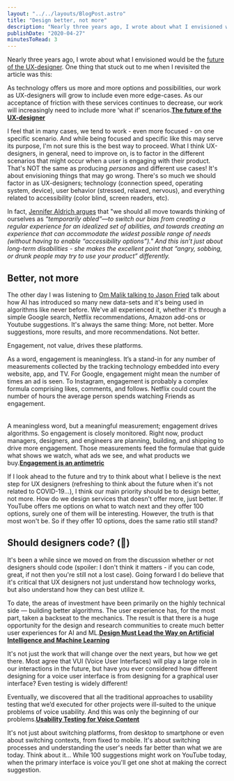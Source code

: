 ```yaml
---
layout: "../../layouts/BlogPost.astro"
title: "Design better, not more"
description: "Nearly three years ago, I wrote about what I envisioned would be the future of the UX-designer. One thing that stuck out to me when I revisited the article was this:\n\n\n\n\n\nAs technology offers us more and more options and possibilities, our work as UX-designers will grow to include even more edge-cases. As our acceptance of friction with these services continues to decrease, our work will increasingly need to include more ‘what if’ scenarios.The future of the UX-designer\n\n\n\nI feel that in many ca"
publishDate: "2020-04-27"
minutesToRead: 3
---
```


<p>Nearly three years ago, I wrote about what I envisioned would be the <a href="https://www.antonsten.com/future-ux-designer/">future of the UX-designer</a>. One thing that stuck out to me when I revisited the article was this:</p>

<div class="blockquote">
<div><p>As technology offers us more and more options and possibilities, our work as UX-designers will grow to include even more edge-cases. As our acceptance of friction with these services continues to decrease, our work will increasingly need to include more ‘what if’ scenarios.<strong><a href="https://www.antonsten.com/future-ux-designer/">The future of the UX-designer</a></strong></p></div>
</div>

<p>I feel that in many cases, we tend to work - even more focused - on one specific scenario. And while being focused and specific like this may serve its purpose, I'm not sure this is the best way to proceed. What I think UX-designers, in general, need to improve on, is to factor in the different scenarios that might occur when a user is engaging with their product. That's NOT the same as producing <em>personas</em> and different use cases! It's about envisioning things that may go wrong. There's so much we should factor in as UX-designers; technology (connection speed, operating system, device), user behavior (stressed, relaxed, nervous), and everything related to accessibility (color blind, screen readers, etc).</p>
<p>In fact, <a href="https://trydesignlab.com/blog/40-tips-inclusion-accessibility-user-interface-design/?ref=antonsten.com">Jennifer Aldrich argues</a> that "we should all move towards thinking of ourselves as <em>“temporarily abled”—to switch our bias from creating a regular experience for an idealized set of abilities, and towards creating an experience that can accommodate the widest possible range of needs (without having to enable “accessibility options”)." And this isn’t just about long-term disabilities - she makes the excellent point that “angry, sobbing, or drunk people may try to use your product” differently.</em></p>
<h2 id="better-not-more">Better, not more</h2>
<p>The other day I was listening to <a href="https://om.co/2020/04/18/podcast-stuckom-with-jason-fried/?ref=antonsten.com">Om Malik talking to Jason Fried</a> talk about how AI has introduced so many new data-sets and it's being used in algorithms like never before. We've all experienced it, whether it's through a simple Google search, Netflix recommendations, Amazon add-ons or Youtube suggestions. It's always the same thing: More, not better. More suggestions, more results, and more recommendations. Not better.</p>
<p>Engagement, not value, drives these platforms.</p>

<div class="blockquote">
<div><p>As a word, engagement is meaningless. It’s a stand-in for any number of measurements collected by the tracking technology embedded into every website, app, and TV. For Google, engagement might mean the number of times an ad is seen. To Instagram, engagement is probably a complex formula comprising likes, comments, and follows. Netflix could count the number of hours the average person spends watching Friends as engagement.<br><br><br>
A meaningless word, but a meaningful measurement; engagement drives algorithms. So engagement is closely monitored. Right now, product managers, designers, and engineers are planning, building, and shipping to drive more engagement. Those measurements feed the formulae that guide what shows we watch, what ads we see, and what products we buy.<strong><a href="https://matthewstrom.com/writing/engagement/?ref=antonsten.com">Engagement is an antimetric</a></strong></p></div>
</div>

<p>If I look ahead to the future and try to think about what I believe is the next step for UX designers (refreshing to think about the future when it's not related to COVID-19...), I think our main priority should be to design better, not more. How do we design services that doesn't offer more, just better. If YouTube offers me options on what to watch next and they offer 100 options, surely one of them will be interesting. However, the truth is that most won't be. So if they offer 10 options, does the same ratio still stand?</p>
<h2 id="should-designers-code-%F0%9F%A4%A3">Should designers code? (🤣)</h2>
<p>It's been a while since we moved on from the discussion whether or not designers should code (spoiler: I don't think it matters - if you can code, great, if not then you're still not a lost case). Going forward I do believe that it's critical that UX designers not just understand how technology works, but also understand how they can best utilize it.</p>

<div class="blockquote">
<div><p>To date, the areas of investment have been primarily on the highly technical side — building better algorithms. The user experience has, for the most part, taken a backseat to the mechanics. The result is that there is a huge opportunity for the design and research communities to create much better user experiences for AI and ML.<strong><a href="https://medium.com/facebook-design-business-tools/design-must-lead-the-way-on-artificial-intelligence-and-machine-learning-d898b1faeea5?ref=antonsten.com">Design Must Lead the Way on Artificial Intelligence and Machine Learning</a></strong></p></div>
</div>

<p>It's not just the work that will change over the next years, but how we get there. Most agree that VUI (Voice User Interfaces) will play a large role in our interactions in the future, but have you ever considered how different designing for a voice user interface is from designing for a graphical user interface? Even testing is widely different!</p>

<div class="blockquote">
<div><p>Eventually, we discovered that all the traditional approaches to usability testing that we’d executed for other projects were ill-suited to the unique problems of voice usability. And this was only the beginning of our problems.<strong><a href="https://alistapart.com/article/usability-testing-for-voice-content/?ref=antonsten.com">Usability Testing for Voice Content</a></strong></p></div>
</div>

<p>It's not just about switching platforms, from desktop to smartphone or even about switching contexts, from fixed to mobile. It's about switching processes and understanding the user's needs far better than what we are today. Think about it... While 100 suggestions might work on YouTube today, when the primary interface is voice you'll get one shot at making the correct suggestion.</p>
